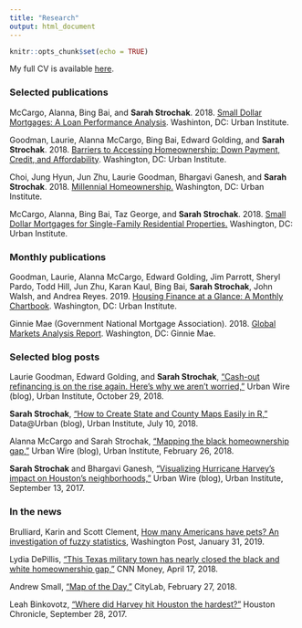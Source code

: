 ```yaml
---
title: "Research"
output: html_document
---
```


```r
knitr::opts_chunk$set(echo = TRUE)
```

My full CV is available [here](cv_files/Strochak_CV_Nov2018.pdf).

### Selected publications

McCargo, Alanna, Bing Bai, and **Sarah Strochak**. 2018. [Small Dollar Mortgages: A Loan Performance Analysis](https://www.urban.org/research/publication/small-dollar-mortgages-loan-performance-analysis). Washinton, DC: Urban Institute.

Goodman, Laurie, Alanna McCargo, Bing Bai, Edward Golding, and **Sarah Strochak**. 2018. [Barriers to Accessing Homeownership: Down Payment, Credit, and Affordability](https://www.urban.org/research/publication/barriers-accessing-homeownership-down-payment-credit-and-affordability-2018). Washington, DC: Urban Institute.

Choi, Jung Hyun, Jun Zhu, Laurie Goodman, Bhargavi Ganesh, and **Sarah Strochak**. 2018. [Millennial Homeownership.](https://www.urban.org/research/publication/millennial-homeownership) Washington, DC: Urban Institute.

McCargo, Alanna, Bing Bai, Taz George, and **Sarah Strochak**. 2018. [Small Dollar Mortgages for Single-Family Residential Properties.](https://www.urban.org/research/publication/small-dollar-mortgages-single-family-residential-properties) Washington, DC: Urban Institute.

### Monthly publications

Goodman, Laurie, Alanna McCargo, Edward Golding, Jim Parrott, Sheryl Pardo, Todd Hill, Jun Zhu, Karan Kaul, Bing Bai, **Sarah Strochak**, John Walsh, and Andrea Reyes. 2019. [Housing Finance at a Glance: A Monthly Chartbook](https://www.urban.org/policy-centers/housing-finance-policy-center/projects/housing-finance-glance-monthly-chartbooks). Washington, DC: Urban Institute.

Ginnie Mae (Government National Mortgage Association). 2018. [Global Markets Analysis Report](https://www.urban.org/policy-centers/housing-finance-policy-center/projects/global-markets-analysis-report). Washington, DC: Ginnie Mae.

### Selected blog posts

Laurie Goodman, Edward Golding, and **Sarah Strochak**, [“Cash-out refinancing is on the rise again. Here’s why we aren’t worried,”](https://www.urban.org/urban-wire/cash-out-refinancing-rise-again-heres-why-we-arent-worried) Urban Wire (blog), Urban Institute, October 29, 2018.

**Sarah Strochak**, [“How to Create State and County Maps Easily in R,”](https://medium.com/@urban_institute/how-to-create-state-and-county-maps-easily-in-r-577d29300bb2) Data@Urban (blog), Urban Institute, July 10, 2018.

Alanna McCargo and Sarah Strochak, [“Mapping the black homeownership gap,”](https://www.urban.org/urban-wire/mapping-black-homeownership-gap) Urban Wire (blog), Urban Institute, February 26, 2018.

**Sarah Strochak** and Bhargavi Ganesh, [“Visualizing Hurricane Harvey’s impact on Houston’s neighborhoods,”](https://www.urban.org/urban-wire/visualizing-hurricane-harveys-impact-houstons-neighborhoods) Urban Wire (blog), Urban Institute, September 13, 2017.

### In the news

Brulliard, Karin and Scott Clement, [How many Americans have pets? An investigation of fuzzy statistics](https://www.washingtonpost.com/science/2019/01/31/how-many-americans-have-pets-an-investigation-into-fuzzy-statistics/?utm_term=.50f982941a55), Washington Post, January 31, 2019.

Lydia DePillis, [“This Texas military town has nearly closed the black and white homeownership gap,”](https://money.cnn.com/2018/04/17/news/economy/kileen-texas-homeownership/index.html) CNN Money, April 17, 2018.

Andrew Small, [“Map of the Day,”](https://www.citylab.com/solutions/2018/02/citylab-daily-the-quest-for-a-new-black-city/554417/) CityLab, February 27, 2018.

Leah Binkovotz, [“Where did Harvey hit Houston the hardest?”](https://www.houstonchronicle.com/local/gray-matters/article/Where-did-Harvey-hit-Houston-the-hardest-12237833.php) Houston Chronicle, September 28, 2017.


